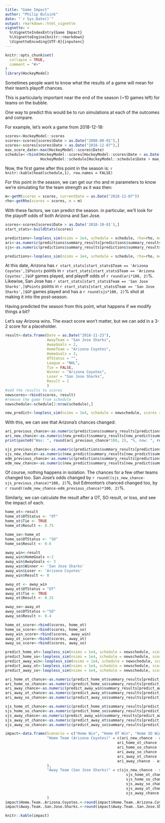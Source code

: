 ```yaml
---
title: "Game Impact"
author: "Philip Bulsink"
date: "`r Sys.Date()`"
output: rmarkdown::html_vignette
vignette: >
  %\VignetteIndexEntry{Game Impact}
  %\VignetteEngine{knitr::rmarkdown}
  \VignetteEncoding{UTF-8}{inputenc}
---
```


```r
knitr::opts_chunk$set(
  collapse = TRUE,
  comment = "#>"
)
library(HockeyModel)
```

Sometimes people want to know what the results of a game will mean for their team's playoff chances. 

This is particularly important near the end of the season (~10 games left) for teams on the bubble. 

One way to predict this would be to run simulations at each of the outcomes and compare. 

For example, let's work a game from 2018-12-18:
```r
scores<-HockeyModel::scores
scores<-scores[scores$Date > as.Date("2008-08-01"),]
scores<-scores[scores$Date < as.Date("2018-12-07"),]
max_score_date<-max(HockeyModel::scores$Date)
schedule<-rbind(HockeyModel::scores[HockeyModel::scores$Date > as.Date("2018-12-07"), c('Date', 'HomeTeam', 'AwayTeam')], 
                HockeyModel::schedule[HockeyModel::schedule$Date > max_score_date, ])
```

Now, the first game after this point in the season is: `r knitr::kable(head(schedule,1), row.names = FALSE)`

For this point in the season, we can get our rho and m parameters to know we're simulating for the team strength as it was then:
```r
m<-getM(scores = scores, currentDate = as.Date("2018-12-07"))
rho<-getRho(scores = scores, m = m)
```

With these factors, we can predict the season. in particular, we'll look for the playoff odds of both Arizona and San Jose.
```r
scores<-scores[scores$Date > as.Date('2018-10-01'),]
start_stats<-buildStats(scores)

predictions<-loopless_sim(nsims = 1e4, schedule = schedule, rho=rho, m=m, scores = scores, cores= 2)
ari<-as.numeric(predictions$summary_results[predictions$summary_results$Team == 'Arizona Coyotes', 'Playoffs'])
sjs<-as.numeric(predictions$summary_results[predictions$summary_results$Team == 'San Jose Sharks', 'Playoffs'])
```
```r
predictions<-loopless_sim(nsims = 1e4, schedule = schedule, rho=rho, m=m, scores = scores, cores= 2)
```

At this date, Arizona has `r start_stats[start_stats$Team == 'Arizona Coyotes',]$Points` points in `r start_stats[start_stats$Team == 'Arizona Coyotes',]$GP` games played, and playoff odds of `r round(ari*100, 2)`%. Likewise, San Jose has `r start_stats[start_stats$Team == 'San Jose Sharks',]$Points` points in `r start_stats[start_stats$Team == 'San Jose Sharks',]$GP` games played and has a `r round(sjs*100, 2)`% shot at making it into the post-season.

Having predicted the season from this point, what happens if we modify things a bit?

Let's say Arizona wins. The exact score won't matter, but we can add in a 3-2 score for a placeholder.
```r
result<-data.frame(Date = as.Date("2018-11-23"), 
                   AwayTeam = "San Jose Sharks", 
                   AwayGoals = 2,
                   HomeTeam = "Arizona Coyotes", 
                   HomeGoals = 3,
                   OTStatus = "",
                   League = "NHL",
                   Tie = FALSE,
                   Winner = "Arizona Coyotes",
                   Loser = "San Jose Sharks",
                   Result = 1
                   )
#add the results to scores
newscores<-rbind(scores, result)
#remove the game from schedule
newschedule<-schedule[2:nrow(schedule),]

new_predict<-loopless_sim(nsims = 1e4, schedule = newschedule, scores = newscores, rho=rho, m=m, cores= 2)
```

With this, we can see that Arizona's chances changed:
```r
ari_previous_chance<-as.numeric(predictions$summary_results[predictions$summary_results$Team == "Arizona Coyotes", "Playoffs"])
ari_new_chance<-as.numeric(new_predict$summary_results[new_predict$summary_results$Team == "Arizona Coyotes", "Playoffs"])
print(paste0("Was: ", round(ari_previous_chance*100, 2), "%, now: ", round(ari_new_chance*100, 2), "%, change of ", round((ari_new_chance-ari_previous_chance)*100, 2), "%."))
```

```r
sjs_previous_chance<-as.numeric(predictions$summary_results[predictions$summary_results$Team == "San Jose Sharks", "Playoffs"])
sjs_new_chance<-as.numeric(new_predict$summary_results[new_predict$summary_results$Team == "San Jose Sharks", "Playoffs"])
edm_previous_chance<-as.numeric(predictions$summary_results[predictions$summary_results$Team == "Edmonton Oilers", "Playoffs"])
edm_new_chance<-as.numeric(new_predict$summary_results[new_predict$summary_results$Team == "Edmonton Oilers", "Playoffs"])
```
Of course, nothing happens in isolation. The chances for a few other teams changed too. San Jose's odds changed by `r round((sjs_new_chance-sjs_previous_chance)*100, 2)`%, but Edmonton's chanced changed too, by `r round((edm_new_chance-edm_previous_chance)*100, 2)`%.

Similarly, we can calculate the result after a OT, SO result, or loss, and see the impact of each.
```r
home_ot<-result
home_ot$OTStatus <- "OT"
home_ot$Tie <- TRUE
home_ot$Result <- 0.75

home_so<-home_ot
home_so$OTStatus <- "SO"
home_so$Result <- 0.6

away_win<-result
away_win$HomeGoals <-2
away_win$AwayGoals <- 3
away_win$Winner <- 'San Jose Sharks'
away_win$Loser <- 'Arizona Coyotes'
away_win$Result <- 0

away_ot <- away_win
away_ot$OTStatus = "OT"
away_ot$Tie <- TRUE
away_ot$Result <- 0.25

away_so<-away_ot
away_so$OTStatus <-"SO"
away_so$Result <- 0.4

home_ot_score<-rbind(scores, home_ot)
home_so_score<-rbind(scores, home_so)
away_win_score<-rbind(scores, away_win)
away_ot_score<-rbind(scores, away_ot)
away_so_score<-rbind(scores, away_so)

predict_home_ot<-loopless_sim(nsims = 1e4, schedule = newschedule, scores = home_ot_score, rho=rho, m=m, cores= 2)
predict_home_so<-loopless_sim(nsims = 1e4, schedule = newschedule, scores = home_so_score, rho=rho, m=m, cores= 2)
predict_away_win<-loopless_sim(nsims = 1e4, schedule = newschedule, scores = away_win_score, rho=rho, m=m, cores= 2)
predict_away_ot<-loopless_sim(nsims = 1e4, schedule = newschedule, scores = away_ot_score, rho=rho, m=m, cores= 2)
predict_away_so<-loopless_sim(nsims = 1e4, schedule = newschedule, scores = away_so_score, rho=rho, m=m, cores= 2)

ari_home_ot_chance<-as.numeric(predict_home_ot$summary_results[predict_home_ot$summary_results$Team == "Arizona Coyotes", "Playoffs"])
ari_home_so_chance<-as.numeric(predict_home_so$summary_results[predict_home_so$summary_results$Team == "Arizona Coyotes", "Playoffs"])
ari_away_chance<-as.numeric(predict_away_win$summary_results[predict_away_win$summary_results$Team == "Arizona Coyotes", "Playoffs"])
ari_away_ot_chance<-as.numeric(predict_away_ot$summary_results[predict_away_ot$summary_results$Team == "Arizona Coyotes", "Playoffs"])
ari_away_so_chance<-as.numeric(predict_away_so$summary_results[predict_away_so$summary_results$Team == "Arizona Coyotes", "Playoffs"])

sjs_home_ot_chance<-as.numeric(predict_home_ot$summary_results[predict_home_ot$summary_results$Team == "San Jose Sharks", "Playoffs"])
sjs_home_so_chance<-as.numeric(predict_home_so$summary_results[predict_home_so$summary_results$Team == "San Jose Sharks", "Playoffs"])
sjs_away_chance<-as.numeric(predict_away_win$summary_results[predict_away_win$summary_results$Team == "San Jose Sharks", "Playoffs"])
sjs_away_ot_chance<-as.numeric(predict_away_ot$summary_results[predict_away_ot$summary_results$Team == "San Jose Sharks", "Playoffs"])
sjs_away_so_chance<-as.numeric(predict_away_so$summary_results[predict_away_so$summary_results$Team == "San Jose Sharks", "Playoffs"]) 

impact<-data.frame(Scenario = c("Home Win", "Home OT Win", "Home SO Win", "Away SO Win", "Away OT Win", "Away Win"), 
                   "Home Team (Arizona Coyotes)" = c(ari_new_chance - ari_previous_chance,
                                                   ari_home_ot_chance - ari_previous_chance,
                                                   ari_home_so_chance - ari_previous_chance,
                                                   ari_away_so_chance - ari_previous_chance,
                                                   ari_away_ot_chance - ari_previous_chance,
                                                   ari_away_chance - ari_previous_chance
                   ),
                   "Away Team (San Jose Sharks)" = c(sjs_new_chance - sjs_previous_chance,
                                                       sjs_home_ot_chance - sjs_previous_chance,
                                                       sjs_home_so_chance - sjs_previous_chance,
                                                       sjs_away_so_chance - sjs_previous_chance,
                                                       sjs_away_ot_chance - sjs_previous_chance,
                                                       sjs_away_chance - sjs_previous_chance)
                   )
impact$Home.Team..Arizona.Coyotes.<-round(impact$Home.Team..Arizona.Coyotes.*100, 2)
impact$Away.Team..San.Jose.Sharks.<-round(impact$Away.Team..San.Jose.Sharks.*100, 2)
```

```r
knitr::kable(impact)
```

